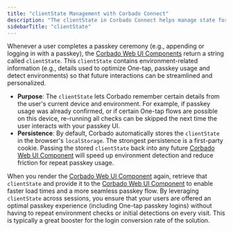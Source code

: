 ```yaml
---
title: "clientState Management with Corbado Connect"
description: "The clientState in Corbado Connect helps manage state for a smooth user experience. Learn how it works for passkey operations and autofill."
sidebarTitle: "clientState"
---
```



<CognitoDemo />

Whenever a user completes a passkey ceremony (e.g., appending or logging in with a passkey), the [Corbado Web UI Components](/corbado-connect/web-ui-components/overview) return a string called `clientState`. This `clientState` contains environment-related information (e.g., details used to optimize One-tap, passkey usage and detect environments) so that future interactions can be streamlined and personalized.

- **Purpose**: The `clientState` lets Corbado remember certain details from the user's current device and environment. For example, if passkey usage was already confirmed, or if certain One-tap flows are possible on this device, re-running all checks can be skipped the next time the user interacts with your passkey UI.
- **Persistence**: By default, Corbado automatically stores the `clientState` in the browser's `localStorage`. The strongest persistence is a first-party cookie. Passing the stored `clientState` back into any future [Corbado Web UI Component](/corbado-connect/web-ui-components/overview) will speed up environment detection and reduce friction for repeat passkey usage.

When you render the [Corbado Web UI Component](/corbado-connect/web-ui-components/overview) again, retrieve that `clientState` and provide it to the [Corbado Web UI Component](/corbado-connect/web-ui-components/overview) to enable faster load times and a more seamless passkey flow. By leveraging `clientState` across sessions, you ensure that your users are offered an optimal passkey experience (including One-tap passkey logins) without having to repeat environment checks or initial detections on every visit. This is typically a great booster for the login conversion rate of the solution.